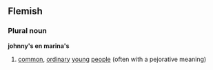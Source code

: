 ==Flemish==
===Plural noun===
'''johnny's en marina's'''
# [[common]], [[ordinary]] [[young]] [[people]] (often with a pejorative meaning)